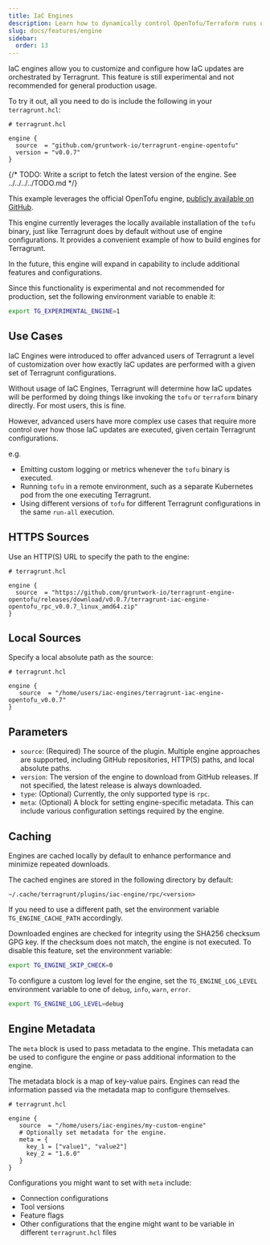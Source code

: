 ```yaml
---
title: IaC Engines
description: Learn how to dynamically control OpenTofu/Terraform runs using IaC engines.
slug: docs/features/engine
sidebar:
  order: 13
---
```


IaC engines allow you to customize and configure how IaC updates are orchestrated by Terragrunt. This feature is still experimental and not recommended for general production usage.

To try it out, all you need to do is include the following in your `terragrunt.hcl`:

```hcl
# terragrunt.hcl

engine {
  source  = "github.com/gruntwork-io/terragrunt-engine-opentofu"
  version = "v0.0.7"
}
```

{/* TODO: Write a script to fetch the latest version of the engine. See ../../../../TODO.md */}

This example leverages the official OpenTofu engine, [publicly available on GitHub](https://github.com/gruntwork-io/terragrunt-engine-opentofu).

This engine currently leverages the locally available installation of the `tofu` binary, just like Terragrunt does by default without use of engine configurations. It provides a convenient example of how to build engines for Terragrunt.

In the future, this engine will expand in capability to include additional features and configurations.

Since this functionality is experimental and not recommended for production, set the following environment variable to enable it:

```sh
export TG_EXPERIMENTAL_ENGINE=1
```

## Use Cases

IaC Engines were introduced to offer advanced users of Terragrunt a level of customization over how exactly IaC updates are performed with a given set of Terragrunt configurations.

Without usage of IaC Engines, Terragrunt will determine how IaC updates will be performed by doing things like invoking the `tofu` or `terraform` binary directly. For most users, this is fine.

However, advanced users have more complex use cases that require more control over how those IaC updates are executed, given certain Terragrunt configurations.

e.g.

* Emitting custom logging or metrics whenever the `tofu` binary is executed.
* Running `tofu` in a remote environment, such as a separate Kubernetes pod from the one executing Terragrunt.
* Using different versions of `tofu` for different Terragrunt configurations in the same `run-all` execution.

## HTTPS Sources

Use an HTTP(S) URL to specify the path to the engine:

```hcl
# terragrunt.hcl

engine {
  source  = "https://github.com/gruntwork-io/terragrunt-engine-opentofu/releases/download/v0.0.7/terragrunt-iac-engine-opentofu_rpc_v0.0.7_linux_amd64.zip"
}

```

## Local Sources

Specify a local absolute path as the source:

```hcl
# terragrunt.hcl

engine {
   source  = "/home/users/iac-engines/terragrunt-iac-engine-opentofu_v0.0.7"
}
```

## Parameters

* `source`: (Required) The source of the plugin. Multiple engine approaches are supported, including GitHub repositories, HTTP(S) paths, and local absolute paths.
* `version`: The version of the engine to download from GitHub releases. If not specified, the latest release is always downloaded.
* `type`: (Optional) Currently, the only supported type is `rpc`.
* `meta`: (Optional) A block for setting engine-specific metadata. This can include various configuration settings required by the engine.

## Caching

Engines are cached locally by default to enhance performance and minimize repeated downloads.

The cached engines are stored in the following directory by default:

`~/.cache/terragrunt/plugins/iac-engine/rpc/<version>`

If you need to use a different path, set the environment variable `TG_ENGINE_CACHE_PATH` accordingly.

Downloaded engines are checked for integrity using the SHA256 checksum GPG key.
If the checksum does not match, the engine is not executed.
To disable this feature, set the environment variable:

```sh
export TG_ENGINE_SKIP_CHECK=0 
```

To configure a custom log level for the engine, set the `TG_ENGINE_LOG_LEVEL` environment variable to one of `debug`, `info`, `warn`, `error`.

```sh
export TG_ENGINE_LOG_LEVEL=debug
```

## Engine Metadata

The `meta` block is used to pass metadata to the engine. This metadata can be used to configure the engine or pass additional information to the engine.

The metadata block is a map of key-value pairs. Engines can read the information passed via the metadata map to configure themselves.

```hcl
# terragrunt.hcl

engine {
   source  = "/home/users/iac-engines/my-custom-engine"
   # Optionally set metadata for the engine.
   meta = { 
     key_1 = ["value1", "value2"]
     key_2 = "1.6.0"
   }
}
```

Configurations you might want to set with `meta` include:

* Connection configurations
* Tool versions
* Feature flags
* Other configurations that the engine might want to be variable in different `terragrunt.hcl` files
